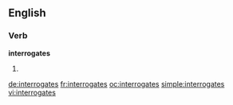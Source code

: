 ==English==

===Verb===
'''interrogates'''

# {{third-person singular of|interrogate}}

[[de:interrogates]]
[[fr:interrogates]]
[[oc:interrogates]]
[[simple:interrogates]]
[[vi:interrogates]]